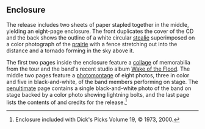 
==Enclosure==

The release includes two sheets of paper stapled together in the middle, yielding an eight-page enclosure.  The front duplicates the cover of the CD and the back shows the outline of a white circular [[Steal Your Face|stealie]] superimposed on a color photograph of the [[prairie]] with a fence stretching out into the distance and a tornado forming in the sky above it.

The first two pages inside the enclosure feature a [[collage]] of memorabilia from the tour and the band's recent studio album [[Wake of the Flood]].  The middle two pages feature a [[photomontage]] of eight photos, three in color and five in black-and-white, of the band members performing on stage.  The [[penultimate]] page contains a single black-and-white photo of the band on stage backed by a color photo showing lightning bolts, and the last page lists the contents of and credits for the release.<ref>Enclosure included with Dick's Picks Volume 19, &copy; 1973, 2000.</ref>

